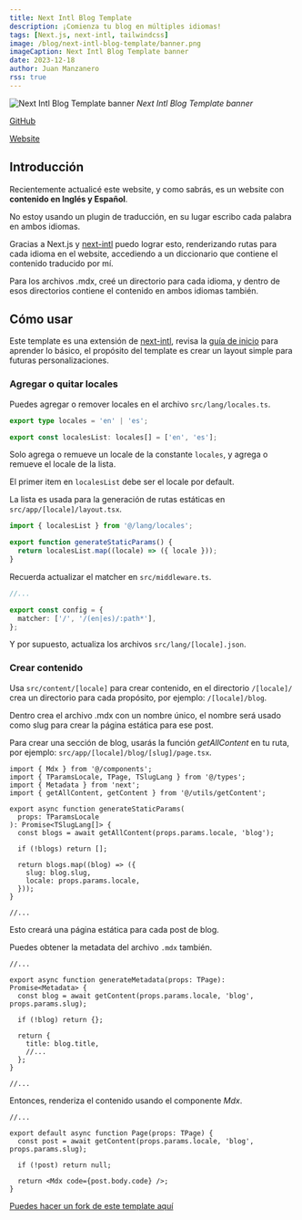 ```yaml
---
title: Next Intl Blog Template
description: ¡Comienza tu blog en múltiples idiomas!
tags: [Next.js, next-intl, tailwindcss]
image: /blog/next-intl-blog-template/banner.png
imageCaption: Next Intl Blog Template banner
date: 2023-12-18
author: Juan Manzanero
rss: true
---
```


![Next Intl Blog Template banner](@/assets/blog/next-intl-blog-template/banner.png)
_Next Intl Blog Template banner_

[GitHub](https://github.com/juanmanzanerod/next-intl-blog-template)

[Website](https://next-intl-blog-template.vercel.app/en)

## Introducción

Recientemente actualicé este website, y como sabrás, es un website con **contenido en Inglés y Español**.

No estoy usando un plugin de traducción, en su lugar escribo cada palabra en ambos idiomas.

Gracias a Next.js y [next-intl](https://next-intl-docs.vercel.app/) puedo lograr esto, renderizando rutas para cada idioma en el website, accediendo a un diccionario que contiene el contenido traducido por mí.

Para los archivos .mdx, creé un directorio para cada idioma, y dentro de esos directorios contiene el contenido en ambos idiomas también.

## Cómo usar

Este template es una extensión de [next-intl](https://next-intl-docs.vercel.app/), revisa la [guía de inicio](https://next-intl-docs.vercel.app/docs/getting-started) para aprender lo básico, el propósito del template es crear un layout simple para futuras personalizaciones.

### Agregar o quitar locales

Puedes agregar o remover locales en el archivo `src/lang/locales.ts`.

```ts title="src/lang/locales.ts"
export type locales = 'en' | 'es';

export const localesList: locales[] = ['en', 'es'];
```

Solo agrega o remueve un locale de la constante `locales`, y agrega o remueve el locale de la lista.

El primer item en `localesList` debe ser el locale por default.

La lista es usada para la generación de rutas estáticas en
`src/app/[locale]/layout.tsx`.

```ts title="src/app/[locale]/layout.tsx"
import { localesList } from '@/lang/locales';

export function generateStaticParams() {
  return localesList.map((locale) => ({ locale }));
}
```

Recuerda actualizar el matcher en `src/middleware.ts`.

```ts title="src/middleware.ts"
//...

export const config = {
  matcher: ['/', '/(en|es)/:path*'],
};
```

Y por supuesto, actualiza los archivos `src/lang/[locale].json`.

### Crear contenido

Usa `src/content/[locale]` para crear contenido, en el directorio `/[locale]/` crea un directorio para cada propósito, por ejemplo: `/[locale]/blog`.

Dentro crea el archivo .mdx con un nombre único, el nombre será usado como slug para crear la página estática para ese post.

Para crear una sección de blog, usarás la función _getAllContent_ en tu ruta, por ejemplo: `src/app/[locale]/blog/[slug]/page.tsx`.

```tsx title="src/app/[locale]/blog/[slug]/page.tsx"
import { Mdx } from '@/components';
import { TParamsLocale, TPage, TSlugLang } from '@/types';
import { Metadata } from 'next';
import { getAllContent, getContent } from '@/utils/getContent';

export async function generateStaticParams(
  props: TParamsLocale
): Promise<TSlugLang[]> {
  const blogs = await getAllContent(props.params.locale, 'blog');

  if (!blogs) return [];

  return blogs.map((blog) => ({
    slug: blog.slug,
    locale: props.params.locale,
  }));
}

//...
```

Esto creará una página estática para cada post de blog.

Puedes obtener la metadata del archivo `.mdx` también.

```tsx title="src/app/[locale]/blog/[slug]/page.tsx"
//...

export async function generateMetadata(props: TPage): Promise<Metadata> {
  const blog = await getContent(props.params.locale, 'blog', props.params.slug);

  if (!blog) return {};

  return {
    title: blog.title,
    //...
  };
}

//...
```

Entonces, renderiza el contenido usando el componente _Mdx_.

```tsx title="src/app/[locale]/blog/[slug]/page.tsx"
//...

export default async function Page(props: TPage) {
  const post = await getContent(props.params.locale, 'blog', props.params.slug);

  if (!post) return null;

  return <Mdx code={post.body.code} />;
}
```

[Puedes hacer un fork de este template aquí](https://github.com/juanmanzanerod/next-intl-blog-template)
